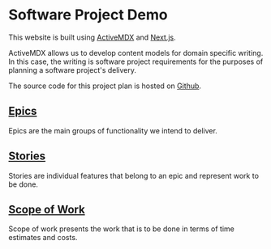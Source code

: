 
# Software Project Demo

<Segment raised>

This website is built using [ActiveMDX](https://active-mdx.soederpop.com) and [Next.js](https://nextjs.org).

ActiveMDX allows us to develop content models for domain specific writing. In this case, the writing is software project requirements for the purposes of planning a software project's delivery.

The source code for this project plan is hosted on [Github](https://github.com/soederpop/active-mdx-software-project-starter).

## [Epics](/epics)

Epics are the main groups of functionality we intend to deliver.

## [Stories](/stories)

Stories are individual features that belong to an epic and represent work to be done.

## [Scope of Work](/scope-of-work)

Scope of work presents the work that is to be done in terms of time estimates and costs.

</Segment>
